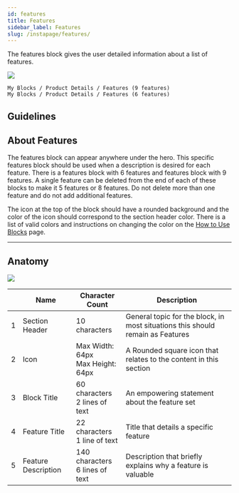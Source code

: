```yaml
---
id: features
title: Features
sidebar_label: Features
slug: /instapage/features/
---
```


The features block gives the user detailed information about a list of features.

![](./assets/features.png)

```
My Blocks / Product Details / Features (9 features)
My Blocks / Product Details / Features (6 features)
```

## Guidelines

## About Features

The features block can appear anywhere under the hero. This specific features block should be used when a description is desired for each feature. There is a features block with 6 features and features block with 9 features. A single feature can be deleted from the end of each of these blocks to make it 5 features or 8 features. Do not delete more than one feature and do not add additional features.

The icon at the top of the block should have a rounded background and the color of the icon should correspond to the section header color. There is a list of valid colors and instructions on changing the color on the [How to Use Blocks](./how-to-use-blocks.mdx) page.

---

## Anatomy

![](./assets/features-annotated.png)

|     | Name                | Character Count                         | Description                                                                    |
| --- | ------------------- | --------------------------------------- | ------------------------------------------------------------------------------ |
| 1   | Section Header      | 10 characters                           | General topic for the block, in most situations this should remain as Features |
| 2   | Icon                | Max Width: 64px <br /> Max Height: 64px | A Rounded square icon that relates to the content in this section              |
| 3   | Block Title         | 60 characters <br /> 2 lines of text    | An empowering statement about the feature set                                  |
| 4   | Feature Title       | 22 characters <br /> 1 line of text     | Title that details a specific feature                                          |
| 5   | Feature Description | 140 characters <br /> 6 lines of text   | Description that briefly explains why a feature is valuable                    |
